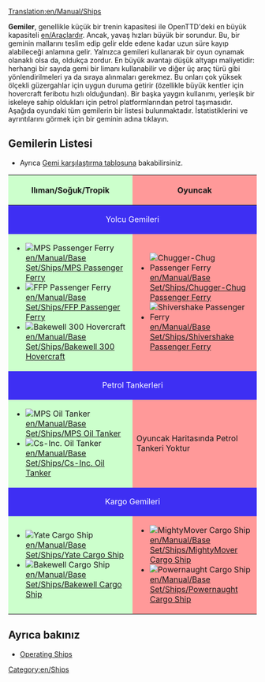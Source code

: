 [[Translation:en/Manual/Ships]]
{{tr/İçindekiler}}

'''Gemiler''', genellikle küçük bir trenin kapasitesi ile OpenTTD'deki en büyük kapasiteli [[en/Araçlardır]]. Ancak, yavaş hızları büyük bir sorundur. Bu, bir geminin mallarını teslim edip gelir elde edene kadar uzun süre kayıp alabileceği anlamına gelir. Yalnızca gemileri kullanarak bir oyun oynamak olanaklı olsa da, oldukça zordur. En büyük avantajı düşük altyapı maliyetidir: herhangi bir sayıda gemi bir limanı kullanabilir ve diğer üç araç türü gibi yönlendirilmeleri ya da sıraya alınmaları gerekmez. Bu onları çok yüksek ölçekli güzergahlar için uygun duruma getirir (özellikle büyük kentler için hovercraft feribotu hızlı olduğundan). Bir başka yaygın kullanımı, yerleşik bir iskeleye sahip oldukları için petrol platformlarından petrol taşımasıdır. Aşağıda oyundaki tüm gemilerin bir listesi bulunmaktadır. İstatistiklerini ve ayrıntılarını görmek için bir geminin adına tıklayın.

==Gemilerin Listesi==
* Ayrıca [[en/Manual/Base Set/Ships/Ship Comparison|Gemi karşılaştırma tablosuna]] bakabilirsiniz.

{|border="1" cellspacing="2" cellpadding="3" rules="all" style="margin:1em 1em 1em 0; border:solid 1px #AAAAAA;"
!width="50%" style="background: #ccffcc" | Ilıman/Soğuk/Tropik
!width="50%" style="background: #ff9999" | Oyuncak
|-
! colspan="2" style="background: #3e2ff3; color:white" align="center" | Yolcu Gemileri
|-
| style="background: #ccffcc" |
*[[File:en/Ferry.png|MPS Passenger Ferry]] [[en/Manual/Base Set/Ships/MPS Passenger Ferry]]
*[[File:en/Ferry.png|FFP Passenger Ferry]] [[en/Manual/Base Set/Ships/FFP Passenger Ferry]]
*[[File:en/Hovercraft.png|Bakewell 300 Hovercraft]] [[en/Manual/Base Set/Ships/Bakewell 300 Hovercraft]]
| style="background: #ff9999" |
*[[File:en/Toylandpassengership.png|Chugger-Chug Passenger Ferry]] [[en/Manual/Base Set/Ships/Chugger-Chug Passenger Ferry]]
*[[File:en/Toylandpassengership.png|Shivershake Passenger Ferry]] [[en/Manual/Base Set/Ships/Shivershake Passenger Ferry]]
|-
! colspan="2" style="background: #3e2ff3; color:white" align="center" | Petrol Tankerleri
|-
| style="background: #ccffcc" |
*[[File:en/OilTanker.png|MPS Oil Tanker]] [[en/Manual/Base Set/Ships/MPS Oil Tanker]]
*[[File:en/OilTanker.png|Cs-Inc. Oil Tanker]] [[en/Manual/Base Set/Ships/Cs-Inc. Oil Tanker]]
| style="background: #ff9999" | Oyuncak Haritasında Petrol Tankeri Yoktur
|-
! colspan="2" style="background: #3e2ff3; color:white" align="center" | Kargo Gemileri
|-
| style="background: #ccffcc" |
*[[File:en/CargoShip.png|Yate Cargo Ship]] [[en/Manual/Base Set/Ships/Yate Cargo Ship]]
*[[File:en/CargoShip.png|Bakewell Cargo Ship]] [[en/Manual/Base Set/Ships/Bakewell Cargo Ship]]
| style="background: #ff9999" |
*[[File:en/Toylandcargoship.png|MightyMover Cargo Ship]] [[en/Manual/Base Set/Ships/MightyMover Cargo Ship]]
*[[File:en/Toylandcargoship.png|Powernaught Cargo Ship]] [[en/Manual/Base Set/Ships/Powernaught Cargo Ship]]
|}

==Ayrıca bakınız==
*[[en/Manual/Waterway construction#operating-ships|Operating Ships]]


[[Category:en/Ships]]